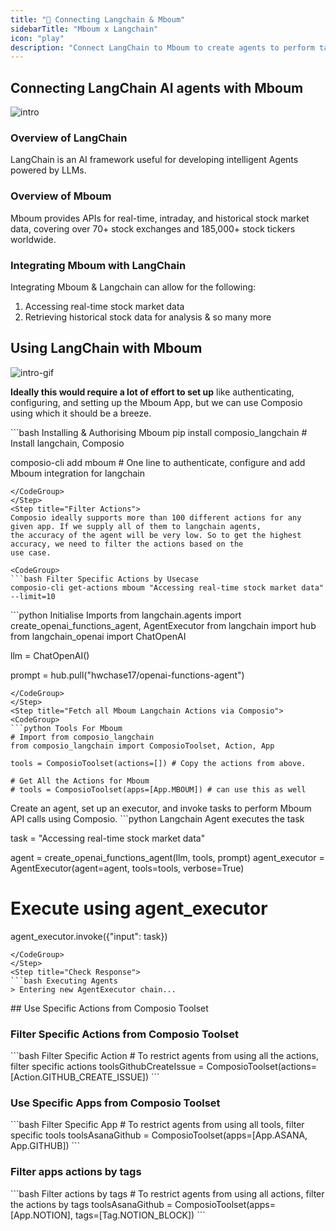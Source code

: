 ```yaml
---
title: "🚀 Connecting Langchain & Mboum"
sidebarTitle: "Mboum x Langchain"
icon: "play"
description: "Connect LangChain to Mboum to create agents to perform tasks using natural language"
---
```


## Connecting LangChain AI agents with Mboum
![intro](/media/intro.jpg)

### Overview of LangChain

LangChain is an AI framework useful for developing intelligent Agents powered by LLMs.

### Overview of Mboum

Mboum provides APIs for real-time, intraday, and historical stock market data, covering over 70+ stock exchanges and 185,000+ stock tickers worldwide.

### Integrating Mboum with LangChain

Integrating Mboum & Langchain can allow for the following:

1. Accessing real-time stock market data
2. Retrieving historical stock data for analysis
& so many more

## Using LangChain with Mboum
![intro-gif](/media/intro.gif)
<Steps>
<Step title="Setting Up the Environment">

**Ideally this would require a lot of effort to set up** like authenticating, configuring, and setting up the Mboum App, but we can use Composio using which it should be a breeze.

<CodeGroup>
```bash Installing & Authorising Mboum
pip install composio_langchain # Install langchain, Composio 

composio-cli add mboum # One line to authenticate, configure and add Mboum integration for langchain
```
</CodeGroup>
</Step>
<Step title="Filter Actions">
Composio ideally supports more than 100 different actions for any given app. If we supply all of them to langchain agents, 
the accuracy of the agent will be very low. So to get the highest accuracy, we need to filter the actions based on the 
use case.

<CodeGroup>
```bash Filter Specific Actions by Usecase
composio-cli get-actions mboum "Accessing real-time stock market data" --limit=10
```
</CodeGroup>

</Step>
<Step title="Import Base Packages">

<CodeGroup>
```python Initialise Imports
from langchain.agents import create_openai_functions_agent, AgentExecutor
from langchain import hub
from langchain_openai import ChatOpenAI


llm = ChatOpenAI()

prompt = hub.pull("hwchase17/openai-functions-agent")
```
</CodeGroup>
</Step>
<Step title="Fetch all Mboum Langchain Actions via Composio">
<CodeGroup>
```python Tools For Mboum
# Import from composio_langchain
from composio_langchain import ComposioToolset, Action, App

tools = ComposioToolset(actions=[]) # Copy the actions from above. 

# Get All the Actions for Mboum
# tools = ComposioToolset(apps=[App.MBOUM]) # can use this as well
```
</CodeGroup>
</Step>
<Step title="Execute the Agent">
Create an agent, set up an executor, and invoke tasks to perform Mboum API calls using Composio. 
<CodeGroup>
```python Langchain Agent executes the task

task = "Accessing real-time stock market data"

agent = create_openai_functions_agent(llm, tools, prompt)
agent_executor = AgentExecutor(agent=agent, tools=tools, verbose=True)

# Execute using agent_executor
agent_executor.invoke({"input": task})
```
</CodeGroup>
</Step>
<Step title="Check Response">
```bash Executing Agents
> Entering new AgentExecutor chain...
```
</Step>
</Steps>
## Use Specific Actions from Composio Toolset

### Filter Specific Actions from Composio Toolset

<CodeGroup>
```bash Filter Specific Action
# To restrict agents from using all the actions, filter specific actions
toolsGithubCreateIssue = ComposioToolset(actions=[Action.GITHUB_CREATE_ISSUE])
```
</CodeGroup>

### Use Specific Apps from Composio Toolset
<CodeGroup>
```bash Filter Specific App
# To restrict agents from using all tools, filter specific tools
toolsAsanaGithub = ComposioToolset(apps=[App.ASANA, App.GITHUB])
```
</CodeGroup>

### Filter apps actions by tags 
<CodeGroup>
```bash Filter actions by tags
# To restrict agents from using all actions, filter the actions by tags
toolsAsanaGithub = ComposioToolset(apps=[App.NOTION], tags=[Tag.NOTION_BLOCK])
```
</CodeGroup>


